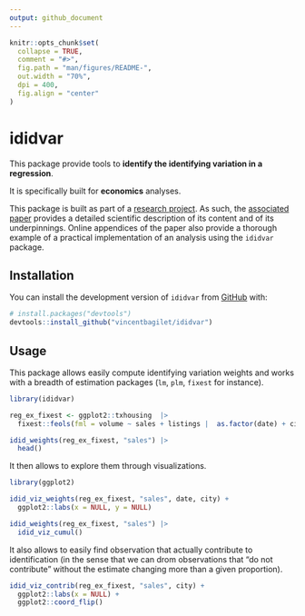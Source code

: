```yaml
---
output: github_document
---
```


<!-- README.md is generated from README.Rmd. Please edit that file -->

```r
knitr::opts_chunk$set(
  collapse = TRUE,
  comment = "#>",
  fig.path = "man/figures/README-",
  out.width = "70%",
  dpi = 400,
  fig.align = "center"
)
```

# ididvar

<!-- badges: start -->
<!-- badges: end -->

This package provide tools to **identify the identifying variation in a regression**. 

It is specifically built for **economics** analyses.

This package is built as part of a [research project](https://vincentbagilet.github.io/causal_exaggeration/). As such, the [associated paper](https://vincentbagilet.github.io/causal_exaggeration/causal_exaggeration_paper.pdf) provides a detailed scientific description of its content and of its underpinnings. Online appendices of the paper also provide a thorough example of a practical implementation of an analysis using the `ididvar` package.

## Installation

You can install the development version of `ididvar` from [GitHub](https://github.com/vincentbagilet/ididvar) with:

```r
# install.packages("devtools")
devtools::install_github("vincentbagilet/ididvar")
```

## Usage

This package allows easily compute identifying variation weights and works with a breadth of estimation packages (`lm`, `plm`, `fixest` for instance).

```r
library(ididvar)

reg_ex_fixest <- ggplot2::txhousing  |>
  fixest::feols(fml = volume ~ sales + listings |  as.factor(date) + city)

idid_weights(reg_ex_fixest, "sales") |>
  head()
```

It then allows to explore them through visualizations.

```r
library(ggplot2)

idid_viz_weights(reg_ex_fixest, "sales", date, city) +
  ggplot2::labs(x = NULL, y = NULL)
```

```r
idid_weights(reg_ex_fixest, "sales") |>
  idid_viz_cumul()
```

It also allows to easily find observation that actually contribute to identification (in the sense that we can drom observations that "do not contribute" without the estimate changing more than a given proportion). 

```r
idid_viz_contrib(reg_ex_fixest, "sales", city) +
  ggplot2::labs(x = NULL) +
  ggplot2::coord_flip()
```



